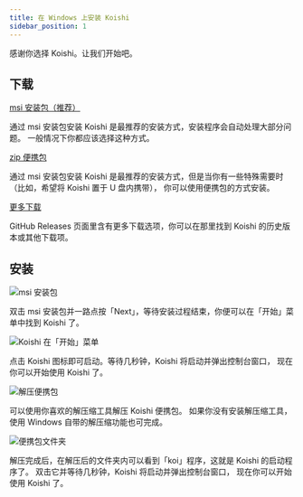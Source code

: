 ```yaml
---
title: 在 Windows 上安装 Koishi
sidebar_position: 1
---
```



感谢你选择 Koishi。让我们开始吧。

## 下载

<Tabs groupId="install-method">
<TabItem value="installer" label="安装包（推荐）" default>

<p>
  <a
    className="button button--secondary"
    href="http://ghproxy.com/https://github.com/koishijs/koishi-desktop/releases/download/v0.8.1/koishi-desktop-win-x64-v0.8.1.msi"
    target="_blank"
    rel="noopener noreferrer"
  >
    msi 安装包（推荐）
  </a>
</p>

通过 msi 安装包安装 Koishi 是最推荐的安装方式，安装程序会自动处理大部分问题。
一般情况下你都应该选择这种方式。

</TabItem>
<TabItem value="portable" label="便携包">

<p>
  <a
    className="button button--secondary"
    href="http://ghproxy.com/https://github.com/koishijs/koishi-desktop/releases/download/v0.8.1/koishi-desktop-win-x64-v0.8.1.zip"
    target="_blank"
    rel="noopener noreferrer"
  >
    zip 便携包
  </a>
</p>

通过 msi 安装包安装 Koishi 是最推荐的安装方式，但是当你有一些特殊需要时
（比如，希望将 Koishi 置于 U 盘内携带），
你可以使用便携包的方式安装。

</TabItem>
<TabItem value="more" label="更多下载">

<p>
  <a
    className="button button--secondary"
    href="https://github.com/koishijs/koishi-desktop/releases"
    target="_blank"
    rel="noopener noreferrer"
  >
    更多下载
  </a>
</p>

GitHub Releases 页面里含有更多下载选项，你可以在那里找到 Koishi 的历史版本或其他下载项。

</TabItem>
</Tabs>

## 安装

<Tabs groupId="install-method">
<TabItem value="installer" label="安装包（推荐）" default>

![msi 安装包](./img/msi.png)

双击 msi 安装包并一路点按「Next」，等待安装过程结束，你便可以在「开始」菜单中找到 Koishi 了。

![Koishi 在「开始」菜单](./img/koishi-on-start.png)

点击 Koishi 图标即可启动。等待几秒钟，Koishi 将启动并弹出控制台窗口，
现在你可以开始使用 Koishi 了。

</TabItem>
<TabItem value="portable" label="便携包">

![解压便携包](./img/unzip.png)

可以使用你喜欢的解压缩工具解压 Koishi 便携包。
如果你没有安装解压缩工具，使用 Windows 自带的解压缩功能也可完成。

![便携包文件夹](./img/portable-folder.png)

解压完成后，在解压后的文件夹内可以看到「koi」程序，这就是 Koishi 的启动程序了。
双击它并等待几秒钟，Koishi 将启动并弹出控制台窗口，
现在你可以开始使用 Koishi 了。

</TabItem>
</Tabs>
